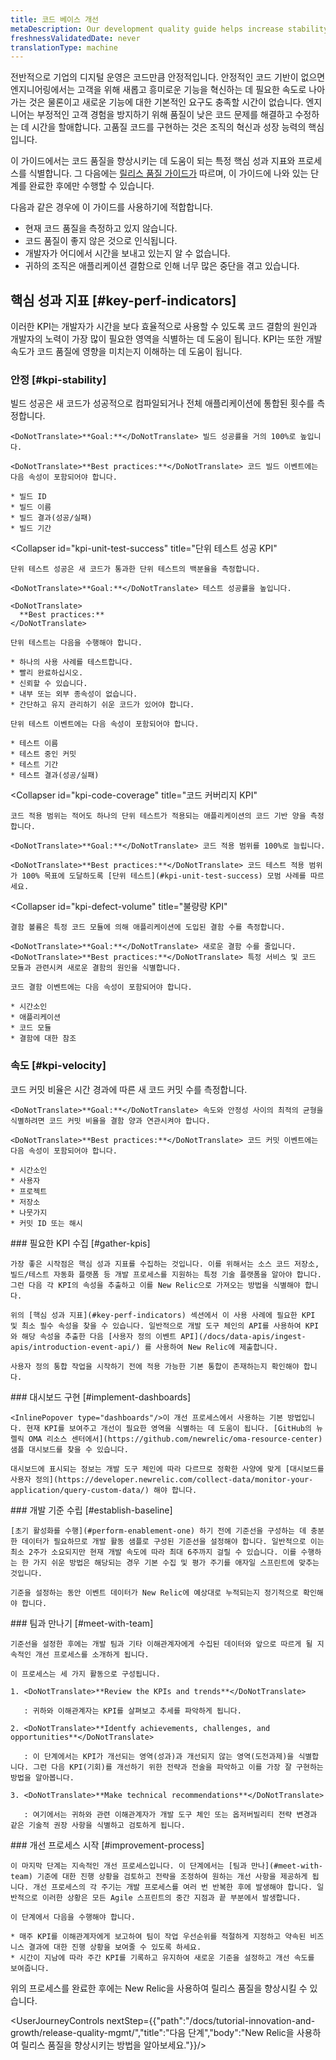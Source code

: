 ```yaml
---
title: 코드 베이스 개선
metaDescription: Our development quality guide helps increase stability by using New Relic to ensure that fewer defects are introduced into the code base.
freshnessValidatedDate: never
translationType: machine
---
```


전반적으로 기업의 디지털 운영은 코드만큼 안정적입니다. 안정적인 코드 기반이 없으면 엔지니어링에서는 고객을 위해 새롭고 흥미로운 기능을 혁신하는 데 필요한 속도로 나아가는 것은 물론이고 새로운 기능에 대한 기본적인 요구도 충족할 시간이 없습니다. 엔지니어는 부정적인 고객 경험을 방지하기 위해 품질이 낮은 코드 문제를 해결하고 수정하는 데 시간을 할애합니다. 고품질 코드를 구현하는 것은 조직의 혁신과 성장 능력의 핵심입니다.

이 가이드에서는 코드 품질을 향상시키는 데 도움이 되는 특정 핵심 성과 지표와 프로세스를 식별합니다. 그 다음에는 [릴리스 품질 가이드가](/docs/new-relic-solutions/observability-maturity/innovation-growth/release-quality-implementation-guide) 따르며, 이 가이드에 나와 있는 단계를 완료한 후에만 수행할 수 있습니다.

다음과 같은 경우에 이 가이드를 사용하기에 적합합니다.

* 현재 코드 품질을 측정하고 있지 않습니다.
* 코드 품질이 좋지 않은 것으로 인식됩니다.
* 개발자가 어디에서 시간을 보내고 있는지 알 수 없습니다.
* 귀하의 조직은 애플리케이션 결함으로 인해 너무 많은 중단을 겪고 있습니다.

## 핵심 성과 지표 [#key-perf-indicators]

이러한 KPI는 개발자가 시간을 보다 효율적으로 사용할 수 있도록 코드 결함의 원인과 개발자의 노력이 가장 많이 필요한 영역을 식별하는 데 도움이 됩니다. KPI는 또한 개발 속도가 코드 품질에 영향을 미치는지 이해하는 데 도움이 됩니다.

### 안정 [#kpi-stability]

<CollapserGroup>
  <Collapser
    id="kpi-build-success"
    title="성공 KPI 구축"
  >
    빌드 성공은 새 코드가 성공적으로 컴파일되거나 전체 애플리케이션에 통합된 횟수를 측정합니다.

    <DoNotTranslate>**Goal:**</DoNotTranslate> 빌드 성공률을 거의 100%로 높입니다.

    <DoNotTranslate>**Best practices:**</DoNotTranslate> 코드 빌드 이벤트에는 다음 속성이 포함되어야 합니다.

    * 빌드 ID
    * 빌드 이름
    * 빌드 결과(성공/실패)
    * 빌드 기간
  </Collapser>

  <Collapser
    id="kpi-unit-test-success"
    title="단위 테스트 성공 KPI"
  >
    단위 테스트 성공은 새 코드가 통과한 단위 테스트의 백분율을 측정합니다.

    <DoNotTranslate>**Goal:**</DoNotTranslate> 테스트 성공률을 높입니다.

    <DoNotTranslate>
      **Best practices:**
    </DoNotTranslate>

    단위 테스트는 다음을 수행해야 합니다.

    * 하나의 사용 사례를 테스트합니다.
    * 빨리 완료하십시오.
    * 신뢰할 수 있습니다.
    * 내부 또는 외부 종속성이 없습니다.
    * 간단하고 유지 관리하기 쉬운 코드가 있어야 합니다.

    단위 테스트 이벤트에는 다음 속성이 포함되어야 합니다.

    * 테스트 이름
    * 테스트 중인 커밋
    * 테스트 기간
    * 테스트 결과(성공/실패)
  </Collapser>

  <Collapser
    id="kpi-code-coverage"
    title="코드 커버리지 KPI"
  >
    코드 적용 범위는 적어도 하나의 단위 테스트가 적용되는 애플리케이션의 코드 기반 양을 측정합니다.

    <DoNotTranslate>**Goal:**</DoNotTranslate> 코드 적용 범위를 100%로 늘립니다.

    <DoNotTranslate>**Best practices:**</DoNotTranslate> 코드 테스트 적용 범위가 100% 목표에 도달하도록 [단위 테스트](#kpi-unit-test-success) 모범 사례를 따르세요.
  </Collapser>

  <Collapser
    id="kpi-defect-volume"
    title="불량량 KPI"
  >
    결함 볼륨은 특정 코드 모듈에 의해 애플리케이션에 도입된 결함 수를 측정합니다.

    <DoNotTranslate>**Goal:**</DoNotTranslate> 새로운 결함 수를 줄입니다. <DoNotTranslate>**Best practices:**</DoNotTranslate> 특정 서비스 및 코드 모듈과 관련시켜 새로운 결함의 원인을 식별합니다.

    코드 결함 이벤트에는 다음 속성이 포함되어야 합니다.

    * 시간소인
    * 애플리케이션
    * 코드 모듈
    * 결함에 대한 참조
  </Collapser>
</CollapserGroup>

### 속도 [#kpi-velocity]

<CollapserGroup>
  <Collapser
    id="kpi-commit-volume"
    title="코드 커밋 볼륨 KPI"
  >
    코드 커밋 비율은 시간 경과에 따른 새 코드 커밋 수를 측정합니다.

    <DoNotTranslate>**Goal:**</DoNotTranslate> 속도와 안정성 사이의 최적의 균형을 식별하려면 코드 커밋 비율을 결함 양과 연관시켜야 합니다.

    <DoNotTranslate>**Best practices:**</DoNotTranslate> 코드 커밋 이벤트에는 다음 속성이 포함되어야 합니다.

    * 시간소인
    * 사용자
    * 프로젝트
    * 저장소
    * 나뭇가지
    * 커밋 ID 또는 해시
  </Collapser>
</CollapserGroup>

<Steps>
  <Step>
    ### 필요한 KPI 수집 [#gather-kpis]

    가장 좋은 시작점은 핵심 성과 지표를 수집하는 것입니다. 이를 위해서는 소스 코드 저장소, 빌드/테스트 자동화 플랫폼 등 개발 프로세스를 지원하는 특정 기술 플랫폼을 알아야 합니다. 그런 다음 각 KPI의 속성을 추출하고 이를 New Relic으로 가져오는 방법을 식별해야 합니다.

    위의 [핵심 성과 지표](#key-perf-indicators) 섹션에서 이 사용 사례에 필요한 KPI 및 최소 필수 속성을 찾을 수 있습니다. 일반적으로 개발 도구 체인의 API를 사용하여 KPI와 해당 속성을 추출한 다음 [사용자 정의 이벤트 API](/docs/data-apis/ingest-apis/introduction-event-api/) 를 사용하여 New Relic에 제출합니다.

    사용자 정의 통합 작업을 시작하기 전에 적용 가능한 기본 통합이 존재하는지 확인해야 합니다.  

  </Step>

  <Step>
    ### 대시보드 구현 [#implement-dashboards]

    <InlinePopover type="dashboards"/>이 개선 프로세스에서 사용하는 기본 방법입니다. 현재 KPI를 보여주고 개선이 필요한 영역을 식별하는 데 도움이 됩니다. [GitHub의 뉴렐릭 OMA 리소스 센터에서](https://github.com/newrelic/oma-resource-center) 샘플 대시보드를 찾을 수 있습니다.

    대시보드에 표시되는 정보는 개발 도구 체인에 따라 다르므로 정확한 사양에 맞게 [대시보드를 사용자 정의](https://developer.newrelic.com/collect-data/monitor-your-application/query-custom-data/) 해야 합니다.  

  </Step>

  <Step>
    ### 개발 기준 수립 [#establish-baseline]

    [초기 활성화를 수행](#perform-enablement-one) 하기 전에 기준선을 구성하는 데 충분한 데이터가 필요하므로 개발 활동 샘플로 구성된 기준선을 설정해야 합니다. 일반적으로 이는 최소 2주가 소요되지만 현재 개발 속도에 따라 최대 6주까지 걸릴 수 있습니다. 이를 수행하는 한 가지 쉬운 방법은 해당되는 경우 기본 수집 및 평가 주기를 애자일 스프린트에 맞추는 것입니다.

    기준을 설정하는 동안 이벤트 데이터가 New Relic에 예상대로 누적되는지 정기적으로 확인해야 합니다.  

  </Step>

  <Step>
    ### 팀과 만나기 [#meet-with-team]

    기준선을 설정한 후에는 개발 팀과 기타 이해관계자에게 수집된 데이터와 앞으로 따르게 될 지속적인 개선 프로세스를 소개하게 됩니다.

    이 프로세스는 세 가지 활동으로 구성됩니다.

    1. <DoNotTranslate>**Review the KPIs and trends**</DoNotTranslate>

       : 귀하와 이해관계자는 KPI를 살펴보고 추세를 파악하게 됩니다.

    2. <DoNotTranslate>**Identfy achievements, challenges, and opportunities**</DoNotTranslate>

       : 이 단계에서는 KPI가 개선되는 영역(성과)과 개선되지 않는 영역(도전과제)을 식별합니다. 그런 다음 KPI(기회)를 개선하기 위한 전략과 전술을 파악하고 이를 가장 잘 구현하는 방법을 알아봅니다.

    3. <DoNotTranslate>**Make technical recommendations**</DoNotTranslate>

       : 여기에서는 귀하와 관련 이해관계자가 개발 도구 체인 또는 옵저버빌리티 전략 변경과 같은 기술적 권장 사항을 식별하고 검토하게 됩니다.
  </Step>

  <Step>
    ### 개선 프로세스 시작 [#improvement-process]

    이 마지막 단계는 지속적인 개선 프로세스입니다. 이 단계에서는 [팀과 만나](#meet-with-team) 기준에 대한 진행 상황을 검토하고 전략을 조정하여 원하는 개선 사항을 제공하게 됩니다. 개선 프로세스의 각 주기는 개발 프로세스를 여러 번 반복한 후에 발생해야 합니다. 일반적으로 이러한 상황은 모든 Agile 스프린트의 중간 지점과 끝 부분에서 발생합니다.

    이 단계에서 다음을 수행해야 합니다.

    * 매주 KPI를 이해관계자에게 보고하여 팀이 작업 우선순위를 적절하게 지정하고 약속된 비즈니스 결과에 대한 진행 상황을 보여줄 수 있도록 하세요.
    * 시간이 지남에 따라 주간 KPI를 기록하고 유지하여 새로운 기준을 설정하고 개선 속도를 보여줍니다.  

  </Step>
</Steps>

위의 프로세스를 완료한 후에는 New Relic을 사용하여 릴리스 품질을 향상시킬 수 있습니다.

<UserJourneyControls nextStep={{"path":"/docs/tutorial-innovation-and-growth/release-quality-mgmt/","title":"다음 단계","body":"New Relic을 사용하여 릴리스 품질을 향상시키는 방법을 알아보세요."}}/>